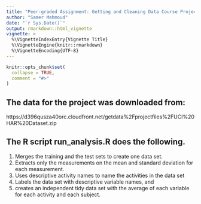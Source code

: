 ```yaml
---
title: "Peer-graded Assignment: Getting and Cleaning Data Course Project"
author: "Samer Mahmoud"
date: "`r Sys.Date()`"
output: rmarkdown::html_vignette
vignette: >
  %\VignetteIndexEntry{Vignette Title}
  %\VignetteEngine{knitr::rmarkdown}
  %\VignetteEncoding{UTF-8}
---
```


```r
knitr::opts_chunk$set(
  collapse = TRUE,
  comment = "#>"
)
```

## The data for the project was downloaded from:

https://d396qusza40orc.cloudfront.net/getdata%2Fprojectfiles%2FUCI%20HAR%20Dataset.zip

## The R script  run_analysis.R  does the following.

1) Merges the training and the test sets to create one data set.
2) Extracts only the measurements on the mean and standard deviation for each measurement.
3) Uses descriptive activity names to name the activities in the data set
4) Labels the data set with descriptive variable names, and
5) creates an independent tidy data set with the average of each variable for each activity and each subject.


